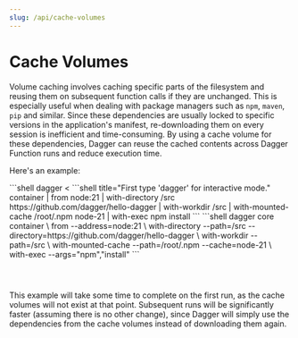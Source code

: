```yaml
---
slug: /api/cache-volumes
---
```


# Cache Volumes

Volume caching involves caching specific parts of the filesystem and reusing them on subsequent function calls if they are unchanged. This is especially useful when dealing with package managers such as `npm`, `maven`, `pip` and similar. Since these dependencies are usually locked to specific versions in the application's manifest, re-downloading them on every session is inefficient and time-consuming. By using a cache volume for these dependencies, Dagger can reuse the cached contents across Dagger Function runs and reduce execution time.

Here's an example:

<Tabs groupId="language" queryString="sdk">
<TabItem value="System shell">
```shell
dagger <<EOF
container |
  from node:21 |
  with-directory /src https://github.com/dagger/hello-dagger |
  with-workdir /src |
  with-mounted-cache /root/.npm node-21 |
  with-exec npm install
EOF
```
</TabItem>
<TabItem value="Dagger Shell">
```shell title="First type 'dagger' for interactive mode."
container |
  from node:21 |
  with-directory /src https://github.com/dagger/hello-dagger |
  with-workdir /src |
  with-mounted-cache /root/.npm node-21 |
  with-exec npm install
```
</TabItem>
<TabItem value="Dagger CLI">
```shell
dagger core container \
  from --address=node:21 \
  with-directory --path=/src --directory=https://github.com/dagger/hello-dagger \
  with-workdir --path=/src \
  with-mounted-cache --path=/root/.npm --cache=node-21 \
  with-exec --args="npm","install"
```
</TabItem>
<TabItem value="go" label="Go">

```go file=./snippets/cache-volumes/go/main.go
```

</TabItem>
<TabItem value="Python">

```python file=./snippets/cache-volumes/python/main.py
```

</TabItem>
<TabItem value="typescript" label="TypeScript">

```typescript file=./snippets/cache-volumes/typescript/index.ts
```

</TabItem>
</Tabs>

This example will take some time to complete on the first run, as the cache volumes will not exist at that point. Subsequent runs will be significantly faster (assuming there is no other change), since Dagger will simply use the dependencies from the cache volumes instead of downloading them again.
